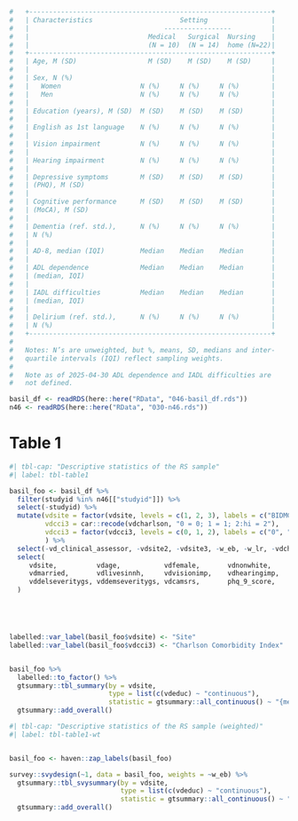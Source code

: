 ```r
#   +-------------------------------------------------------------+
#   | Characteristics                      Setting                |
#   |                                  -----------------          |
#   |                              Medical   Surgical  Nursing    |
#   |                              (N = 10)  (N = 14)  home (N=22)|
#   +-------------------------------------------------------------+
#   | Age, M (SD)                  M (SD)    M (SD)    M (SD)     |
#   |                                                             |
#   | Sex, N (%)                                                  |
#   |   Women                    N (%)     N (%)     N (%)        |
#   |   Men                      N (%)     N (%)     N (%)        |
#   |                                                             |
#   | Education (years), M (SD)  M (SD)    M (SD)    M (SD)       |
#   |                                                             |
#   | English as 1st language    N (%)     N (%)     N (%)        |
#   |                                                             |
#   | Vision impairment          N (%)     N (%)     N (%)        |
#   |                                                             |
#   | Hearing impairment         N (%)     N (%)     N (%)        |
#   |                                                             |
#   | Depressive symptoms        M (SD)    M (SD)    M (SD)       |
#   | (PHQ), M (SD)                                               |
#   |                                                             |
#   | Cognitive performance      M (SD)    M (SD)    M (SD)       |
#   | (MoCA), M (SD)                                              |
#   |                                                             |
#   | Dementia (ref. std.),      N (%)     N (%)     N (%)        |
#   | N (%)                                                       |
#   |                                                             |
#   | AD-8, median (IQI)         Median    Median    Median       |
#   |                                                             |
#   | ADL dependence             Median    Median    Median       |
#   | (median, IQI)                                               |
#   |                                                             |
#   | IADL difficulties          Median    Median    Median       |
#   | (median, IQI)                                               |
#   |                                                             |
#   | Delirium (ref. std.),      N (%)     N (%)     N (%)        |
#   | N (%)                                                       |
#   +-------------------------------------------------------------+
#   
#   Notes: N’s are unweighted, but %, means, SD, medians and inter-
#   quartile intervals (IQI) reflect sampling weights.
#
#   Note as of 2025-04-30 ADL dependence and IADL difficulties are
#   not defined. 

```

```r
basil_df <- readRDS(here::here("RData", "046-basil_df.rds"))
n46 <- readRDS(here::here("RData", "030-n46.rds"))
```

# Table 1

```r
#| tbl-cap: "Descriptive statistics of the RS sample"
#| label: tbl-table1

basil_foo <- basil_df %>%
  filter(studyid %in% n46[["studyid"]]) %>%
  select(-studyid) %>%
  mutate(vdsite = factor(vdsite, levels = c(1, 2, 3), labels = c("BIDMC", "UF", "TNJH")),
         vdcci3 = car::recode(vdcharlson, "0 = 0; 1 = 1; 2:hi = 2"),
         vdcci3 = factor(vdcci3, levels = c(0, 1, 2), labels = c("0", "1", "2+"))
         ) %>%
  select(-vd_clinical_assessor, -vdsite2, -vdsite3, -w_eb, -w_lr, -vdcharlson) %>%
  select(
     vdsite,          vdage,           vdfemale,       vdnonwhite,     vdhisp,         vdesl,          vdeduc,         vdlivesalone,  
     vdmarried,       vdlivesinnh,     vdvisionimp,    vdhearingimp,   vdcci3,         vdmajneurogs,   vdminneurogs,   vddeliriumgs,   
     vddelseveritygs, vddemseveritygs, vdcamsrs,       phq_9_score,    moca_score,     ad8_total_score
  )





labelled::var_label(basil_foo$vdsite) <- "Site"
labelled::var_label(basil_foo$vdcci3) <- "Charlson Comorbidity Index"


basil_foo %>%
  labelled::to_factor() %>%
  gtsummary::tbl_summary(by = vdsite,
                         type = list(c(vdeduc) ~ "continuous"),
                         statistic = gtsummary::all_continuous() ~ "{mean} ({sd})") %>%
  gtsummary::add_overall()
```

```r
#| tbl-cap: "Descriptive statistics of the RS sample (weighted)"
#| label: tbl-table1-wt


basil_foo <- haven::zap_labels(basil_foo) 

survey::svydesign(~1, data = basil_foo, weights = ~w_eb) %>%
  gtsummary::tbl_svysummary(by = vdsite,
                            type = list(c(vdeduc) ~ "continuous"),
                            statistic = gtsummary::all_continuous() ~ "{mean} ({sd})") %>%
  gtsummary::add_overall()


```
